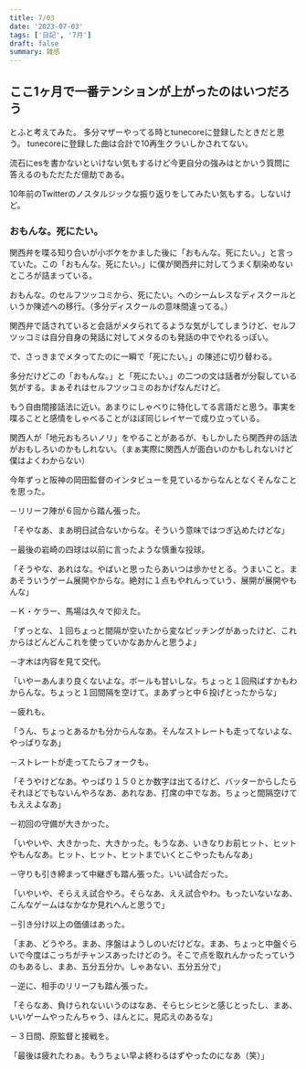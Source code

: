 ```yaml
---
title: 7/03
date: '2023-07-03'
tags: ['日記', '7月']
draft: false
summary: 雑感
---
```

<div class="max-w-md mx-auto bg-white shadow-md rounded-md p-6">

## ここ1ヶ月で一番テンションが上がったのはいつだろう
とふと考えてみた。
多分マザーやってる時とtunecoreに登録したときだと思う。
tunecoreに登録した曲は合計で10再生クラいしかされてない。

流石にesを書かないといけない気もするけど今更自分の強みはとかいう質問に答えるのもただただ億劫である。

10年前のTwitterのノスタルジックな振り返りをしてみたい気もする。しないけど。

</div>

<div class="max-w-md mx-auto bg-white shadow-md rounded-md p-6">

### おもんな。死にたい。
関西弁を喋る知り合いが小ボケをかました後に「おもんな。死にたい。」と言っていた。この「おもんな。死にたい。」に僕が関西弁に対してうまく馴染めないところが詰まっている。

おもんな。のセルフツッコミから、死にたい。へのシームレスなディスクールというか陳述への移行。（多分ディスクールの意味間違ってる。）


関西弁で話されていると会話がメタられてるような気がしてしまうけど、セルフツッコミは自分自身の発話に対してメタるのも発話の中でやれるっぽい。

で、さっきまでメタってたのに一瞬で「死にたい。」の陳述に切り替わる。

多分だけどこの「おもんな。」と「死にたい。」の二つの文は話者が分裂している気がする。まぁそれはセルフツッコミのおかげなんだけど。

もう自由間接話法に近い。あまりにしゃべりに特化してる言語だと思う。事実を喋ることと感情をしゃべることがほぼ同じレイヤーで成り立っている。

関西人が「地元おもろいノリ」をやることがあるが、もしかしたら関西弁の話法がおもしろいのかもしれない。（まぁ実際に関西人が面白いのかもしれないけど僕はよくわからない）

今年ずっと阪神の岡田監督のインタビューを見ているからなんとなくそんなことを思った。

</div>

<div class="flex  h-screen">
  <div class="bg-gray-200 p-8">


－リリーフ陣が６回から踏ん張った。

「そやなあ、まあ明日試合ないからな。そういう意味ではつぎ込めたけどな」

－最後の岩崎の四球は以前に言ったような慎重な投球。

「そうやな、あれはな。やばいと思ったらあいつは歩かせとる。うまいこと。まあそういうゲーム展開やからな。絶対に１点もやれんっていう、展開が展開やもんな」

－Ｋ・ケラー、馬場は久々で抑えた。

「ずっとな、１回ちょっと間隔が空いたから変なピッチングがあったけど、これからはどんどんこれを使っていかなあかんと思うよ」

－才木は内容を見て交代。

「いやーあんまり良くないよな。ボールも甘いしな。ちょっと１回飛ばすかもわからんな。ちょっと１回間隔を空けて。まあずっと中６投げとったからな」

－疲れも。

「うん、ちょっとあるかも分からんなあ。そんなストレートも走ってないよな、やっぱりなあ」

－ストレートが走ってたらフォークも。

「そうやけどなあ。やっぱり１５０とか数字は出てるけど、バッターからしたらそれほどでもないんやろなあ、あれなあ、打席の中でなあ。ちょっと間隔空けてもええよなあ」

－初回の守備が大きかった。

「いやいや、大きかった、大きかった。もうなあ、いきなりお前ヒット、ヒットやもんなあ。ヒット、ヒット、ヒットまでいくとこやったもんなあ」

－守りも引き締まって中継ぎも踏ん張った。いい試合だった。

「いやいや、そらええ試合やろ。そらなあ、ええ試合やわ。もったいないなあ、こんなゲームはなかなか見れへんと思うで」

－引き分け以上の価値はあった。

「まあ、どうやろ。まあ、序盤はようしのいだけどな。まあ、ちょっと中盤ぐらいで今度はこっちがチャンスあったけどのう。そこで点を取れんかったっていうのもあるし、まあ、五分五分か。しゃあない、五分五分で」

－逆に、相手のリリーフも踏ん張った。

「そらなあ、負けられないいうのはなあ、そらヒシヒシと感じとったし、まあ、いいゲームやったんちゃう、ほんとに。見応えのあるな」

－３日間、原監督と接戦を。

「最後は疲れたわぁ。もうちょい早よ終わるはずやったのになあ（笑）」

  </div>
</div>